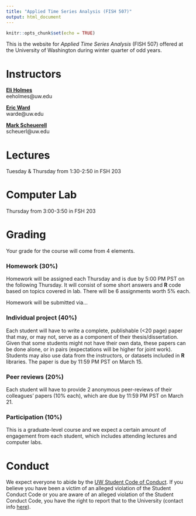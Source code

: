 ```yaml
---
title: "Applied Time Series Analysis (FISH 507)"
output: html_document
---
```


```r
knitr::opts_chunk$set(echo = TRUE)
```

This is the website for _Applied Time Series Analysis_ (FISH 507) offered at the University of Washington during winter quarter of odd years.

# Instructors

[__Eli Holmes__](https://faculty.washington.edu/eeholmes/)  
eeholmes@uw.edu

[__Eric Ward__](https://faculty.washington.edu/warde/)  
warde@uw.edu

[__Mark Scheuerell__](https://faculty.washington.edu/scheuerl/)  
scheuerl@uw.edu

# Lectures

Tuesday & Thursday from 1:30-2:50 in FSH 203

# Computer Lab

Thursday from 3:00-3:50 in FSH 203

# Grading

Your grade for the course will come from 4 elements.

### Homework (30%)  
Homework will be assigned each Thursday and is due by 5:00 PM PST on the following Thursday. It will consist of some short answers and __R__ code based on topics covered in lab. There will be 6 assignments worth 5% each.

Homework will be submitted via...

### Individual project (40%)  
Each student will have to write a complete, publishable (<20 page) paper that may, or may not, serve as a component of their thesis/dissertation. Given that some students might not have their own data, these papers can be done alone, or in pairs (expectations will be higher for joint work). Students may also use data from the instructors, or datasets included in __R__ libraries. The paper is due by 11:59 PM PST on March 15.

### Peer reviews (20%)  
Each student will have to provide 2 anonymous peer-reviews of their colleagues’ papers (10% each), which are due by 11:59 PM PST on March 21.

### Participation (10%)  
This is a graduate-level course and we expect a certain amount of engagement from each student, which includes attending lectures and computer labs.

# Conduct

We expect everyone to abide by the [UW Student Code of Conduct](https://www.washington.edu/admin/rules/policies/WAC/478-120TOC.html). If you believe you have been a victim of an alleged violation of the Student Conduct Code or you are aware of an alleged violation of the Student Conduct Code, you have the right to report that to the University (contact info [here](https://www.washington.edu/cssc/for-students-2/)).
